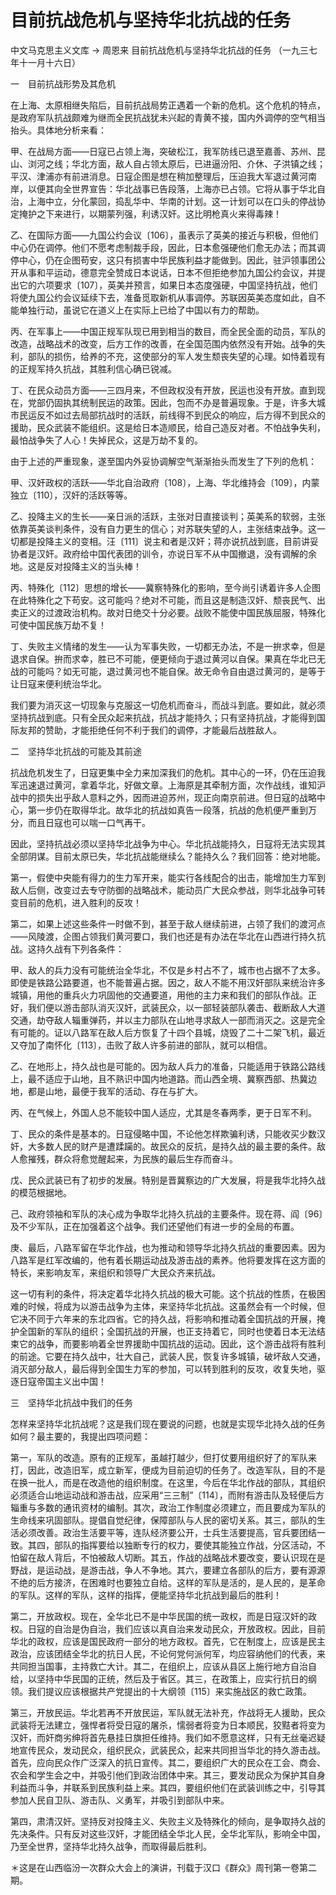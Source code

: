 # 目前抗战危机与坚持华北抗战的任务

中文马克思主义文库 -> 周恩来
目前抗战危机与坚持华北抗战的任务
（一九三七年十一月十六日）

一　目前抗战形势及其危机

在上海、太原相继失陷后，目前抗战局势正遇着一个新的危机。这个危机的特点，是政府军队抗战颇难为继而全民抗战犹未兴起的青黄不接，国内外调停的空气相当抬头。具体地分析来看：

甲、在战局方面——日寇已占领上海，突破松江，我军防线已退至嘉善、苏州、昆山、浏河之线；华北方面，敌人自占领太原后，已进逼汾阳、介休、子洪镇之线；平汉、津浦亦有前进消息。日寇企图是想在稍加整理后，压迫我大军退过黄河南岸，以便其向全世界宣告：华北战事已告段落，上海亦已占领。它将从事于华北自治，上海中立，分化蒙回，捣乱华中、华南的计划。这一计划可以在口头的停战协定掩护之下来进行，以期蒙列强，利诱汉奸。这比明枪真火来得毒辣！

乙、在国际方面——九国公约会议〔106〕，虽表示了英美的接近与积极，但他们中心仍在调停。他们不愿考虑制裁手段，因此，日本愈强硬他们愈无办法；而其调停中心，仍在企图苟安，这只有损害中华民族利益才能做到。因此，驻沪领事团公开从事和平运动，德意完全赞成日本说话，日本不但拒绝参加九国公约会议，并提出它的六项要求〔107〕，英美并预言，如果日本态度强硬，中国坚持抗战，他们将使九国公约会议延续下去，准备觅取新机从事调停。苏联因英美态度如此，自不能单独行动，虽说它在道义上在实际上已给了中国以有力的帮助。

丙、在军事上——中国正规军队现已用到相当的数目，而全民全面的动员，军队的改造，战略战术的改变，后方工作的改善，在全国范围内依然没有开始。战争的失利，部队的损伤，给养的不充，这使部分的军人发生颓丧失望的心理。如恃着现有的正规军持久抗战，其胜利信心确已锐减。

丁、在民众动员方面——三四月来，不但政权没有开放，民运也没有开放。直到现在，党部仍固执其统制民运的政策。因此，包而不办是普遍现象。于是，许多大城市民运反不如过去局部抗战时的活跃，前线得不到民众的响应，后方得不到民众的援助，民众武装不能组织。这是给日本造顺民，给自己造反对者。不怕战争失利，最怕战争失了人心！失掉民众，这是万劫不复的。

由于上述的严重现象，遂至国内外妥协调解空气渐渐抬头而发生了下列的危机：

甲、汉奸政权的活跃——华北自治政府〔108〕，上海、华北维持会〔109〕，内蒙独立〔110〕，汉奸的活跃等等。

乙、投降主义的生长——亲日派的活跃，主张对日直接谈判；英美系的软弱，主张依靠英美谈判条件，没有自力更生的信心；对苏联失望的人，主张结束战争。这一切都是投降主义的变相。汪〔111〕说主和者是汉奸；蒋亦说抗战到底，目前讲妥协者是汉奸。政府给中国代表团的训令，亦说日军不从中国撤退，没有调解的余地。这是反对投降主义的当头棒！

丙、特殊化〔112〕思想的增长——冀察特殊化的影响，至今尚引诱着许多人企图在此特殊化之下苟安。这可能吗？绝对不可能，而且这是制造汉奸、颓丧民气、出卖正义的过渡政治机构。故对日绝交十分必要。战败不能使中国民族屈服，特殊化可使中国民族万劫不复！

丁、失败主义情绪的发生——认为军事失败，一切都无办法，不是一拚求幸，但是退求自保。拚而求幸，胜已不可能，便更倾向于退过黄河以自保。果真在华北已无战的可能吗？如无可能，退过黄河也不能自保。故无命令自由退过黄河的，是等于让日寇来便利统治华北。

我们要为消灭这一切现象与克服这一切危机而奋斗，而战斗到底。要如此，就必须坚持抗战到底。只有全民众起来抗战，抗战才能持久；只有坚持抗战，才能得到国际友邦的赞助，才能拒绝任何不利于我们的调停，才能最后战胜敌人。

二　坚持华北抗战的可能及其前途

抗战危机发生了，日寇更集中全力来加深我们的危机。其中心的一环，仍在压迫我军迅速退过黄河，拿着华北，好做文章。上海原是其牵制方面，次作战线，谁知沪战中的损失出乎敌人意料之外，因而进迫苏州，现正向南京前进。但日寇的战略中心，第一步仍在取得华北。故华北的抗战如真告一段落，抗战的危机便严重到万分，而且日寇也可以喘一口气再干。

因此，坚持抗战必须以坚持华北战争为中心。华北抗战能持久，日寇将无法实现其全部阴谋。目前太原已失，华北抗战能继续么？能持久么？我们回答：绝对地能。

第一，假使中央能有得力的生力军开来，能实行各线配合的出击，能增加生力军到敌人后侧，改变过去专守防御的战略战术，能动员广大民众参战，则华北战争可转变目前的危机，进入胜利的反攻！

第二，如果上述这些条件一时做不到，甚至于敌人继续前进，占领了我们的渡河点——风陵渡，企图占领我们黄河要口，我们也还是有办法在华北在山西进行持久抗战。这持久战有下列各条件：

甲、敌人的兵力没有可能统治全华北，不仅是乡村占不了，城市也占据不了太多。即使是铁路公路要道，也不能普遍占据。因之，敌人不能不用汉奸部队来统治许多城镇，用他的重兵火力巩固他的交通要道，用他的主力来和我们的部队作战。正好，我们便以游击部队消灭汉奸，武装民众，以一部轻装部队袭击、截断敌人大道交通，劫夺敌人辎重弹药，并以主力部队在山地寻求敌人一部而消灭之。这是完全有可能的。证以八路军在敌人后方恢复了十四个县城，烧毁了二十二架飞机，最近又夺加了南怀化〔113〕，击败了敌人许多前进的部队，就可以相信。

乙、在地形上，持久战也是可能的。因为敌人兵力的准备，只能适用于铁路公路线上，最不适应于山地，且不熟识中国内地道路。而山西全境、冀察西部、热冀边地，都是山地，最便于我军的活动、存在与扩大。

丙、在气候上，外国人总不能较中国人适应，尤其是冬春两季，更于日军不利。

丁、民众的条件是基本的。日寇侵略中国，不论他怎样欺骗利诱，只能收买少数汉奸，大多数人民的财产是遭蹂躏的。故民众的反抗，是持久战的最主要的条件。敌人愈摧残，群众将愈觉醒起来，为民族的最后生存而奋斗。

戊、民众武装已有了初步的发展。特别是晋冀察边的广大发展，将是我华北持久战的模范根据地。

己、政府领袖和军队的决心成为争取华北持久抗战的主要条件。现在蒋、阎〔96〕及不少军队，正在加强着这个战争。我们还望他们有进一步的全局的布置。

庚、最后，八路军留在华北作战，也为推动和领导华北持久抗战的重要因素。因为八路军是红军改编的，他有着长期运动战及游击战的素养。他将要发挥在这方面的特长，来影响友军，来组织和领导广大民众齐来抗战。

这一切有利的条件，将决定着华北持久抗战的极大可能。这个抗战的性质，在极困难的时候，将成为以游击战争为主体，来坚持华北抗战。这虽然会有一个时候，但它决不同于六年来的东北四省。它的持久战，将影响和推动着全国抗战的开展，掩护全国新的军队的组织；全国抗战的开展，也正支持着它，同时也使着日本无法结束它的战争，而要影响着全世界援助中国抗战的运动。因此，这个游击战将有胜利的前途。它要在持久战中，壮大自己，武装人民，恢复许多城镇，破坏敌人交通，消灭部分敌人，最后得到全国生力军的参加，可以转到胜利的反攻，收复失地，驱逐日寇帝国主义出中国！

三　坚持华北抗战中我们的任务

怎样来坚持华北抗战呢？这是我们现在要说的问题，也就是实现华北持久战的任务如何？最主要的，我提出四项问题：

第一，军队的改造。原有的正规军，虽越打越少，但打仗要用组织好了的军队来打，因此，改造旧军，成立新军，便成为目前迫切的任务了。改造军队，目的不是在换一批人，而是在改造他的组织制度。在这里，今后在华北作战的部队，其组织必须适合山地运动战和游击战，应采用“三三制”〔114〕，而附有游击队及轻便后方辎重与多数的通讯资材的编制。其次，政治工作制度必须建立，而且要成为军队的生命线来巩固部队。提倡自觉纪律，保障部队与人民的密切关系。其三，部队的生活必须改善。政治生活要平等，连队经济要公开，士兵生活要提高，官兵要团结一致。其四，部队的指挥要给以独断专行的权力，要使其能独立作战，分区活动，不怕留在敌人背后，不怕被敌人切断。其五，作战的战略战术要改变，要认识现在是野战，是运动战，是游击战，争人不争地。其六，要建立各部队的后方，要有源源不绝的后方接济，在困难时也要独立自给。这样的军队是活的，是人民的，是革命的军队。这样的军队，这样的指挥，便能坚持华北抗战到最后的胜利！

第二，开放政权。现在，全华北已不是中华民国的统一政权，而是日寇汉奸的政权。日寇的自治是伪自治，我们应该以真自治来发动民众，开放政权。因此，目前华北的政权，应该是国民政府一部分的地方政权。首先，它在制度上，应该是民主政治，应该团结全华北的抗日人民，不论何党何派何军，均应容纳他们的代表，来共同担当国事，主持救亡大计。其二，在组织上，应该从县区上施行地方自治自给，以坚持中华民国的正统，然后及于省区。其三，在政策上，应实行抗日的纲领。我们提议应该根据共产党提出的十大纲领〔115〕来实施战区的救亡政策。

第三，开放民运。华北若再不开放民运，军队就无法补充，作战将无人援助，民众武装将无法建立，强悍者将受日寇的屠杀，懦弱者将变为日本顺民，狡黠者将变为汉奸，而奸商劣绅将首先悬挂日旗担任维持。我们如不愿意这样，只有无丝毫迟疑地宣传民众，发动民众，组织民众，武装民众，起来共同担当华北的持久游击战。首先，应向民众作广泛深入的抗日宣传。其二，要组织广大的民众在工会、商会、农会和学生会之中，并吸引他们到政治团体中来。其三，要发动民众为保护其自身利益而斗争，并联系到民族利益上来。其四，要组织他们在武装训练之中，引导其参加人民自卫队、游击队、义勇军，并吸引到部队中来。

第四，肃清汉奸。坚持反对投降主义、失败主义及特殊化的倾向，是争取持久战的先决条件。只有反对这些汉奸，才能团结全华北人民，全华北军队，影响全中国，乃至全世界，坚持华北持久战争，而取得最后胜利。

＊这是在山西临汾一次群众大会上的演讲，刊载于汉口《群众》周刊第一卷第二期。

